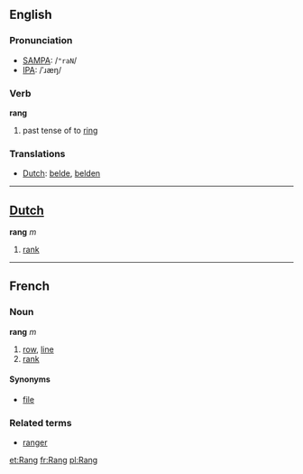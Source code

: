 ==English==
=== Pronunciation ===
*[[w:SAMPA|SAMPA]]: /<tt>"raN</tt>/
*[[w:IPA|IPA]]: /ˈɹæŋ/

=== Verb ===

'''rang'''

# past tense of to [[ring]]

=== Translations ===
*[[Dutch]]: [[belde]], [[belden]]

----

==[[Dutch]]==

'''rang''' ''m''

# [[rank]]

----

==French==
===Noun===
'''rang''' ''m''

# [[row]], [[line]]
# [[rank]]

====Synonyms====
*[[file]]

===Related terms===
*[[ranger]]

[[et:Rang]]
[[fr:Rang]]
[[pl:Rang]]